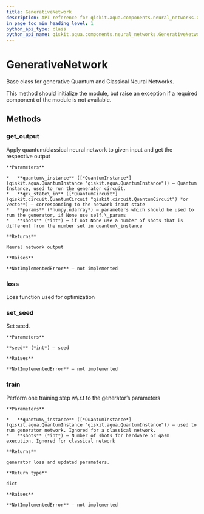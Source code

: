 ```yaml
---
title: GenerativeNetwork
description: API reference for qiskit.aqua.components.neural_networks.GenerativeNetwork
in_page_toc_min_heading_level: 1
python_api_type: class
python_api_name: qiskit.aqua.components.neural_networks.GenerativeNetwork
---
```


# GenerativeNetwork

<Class id="qiskit.aqua.components.neural_networks.GenerativeNetwork" isDedicatedPage={true} github="https://github.com/qiskit-community/qiskit-aqua/tree/stable/0.7/qiskit/aqua/components/neural_networks/generative_network.py" signature="GenerativeNetwork" modifiers="class">
  Base class for generative Quantum and Classical Neural Networks.

  This method should initialize the module, but raise an exception if a required component of the module is not available.

  ## Methods

  <span id="generativenetwork-get-output" />

  ### get\_output

  <Function id="qiskit.aqua.components.neural_networks.GenerativeNetwork.get_output" signature="GenerativeNetwork.get_output(quantum_instance, qc_state_in, params, shots)" modifiers="abstract">
    Apply quantum/classical neural network to given input and get the respective output

    **Parameters**

    *   **quantum\_instance** ([*QuantumInstance*](qiskit.aqua.QuantumInstance "qiskit.aqua.QuantumInstance")) – Quantum Instance, used to run the generator circuit.
    *   **qc\_state\_in** ([*QuantumCircuit*](qiskit.circuit.QuantumCircuit "qiskit.circuit.QuantumCircuit") *or vector*) – corresponding to the network input state
    *   **params** (*numpy.ndarray*) – parameters which should be used to run the generator, if None use self.\_params
    *   **shots** (*int*) – if not None use a number of shots that is different from the number set in quantum\_instance

    **Returns**

    Neural network output

    **Raises**

    **NotImplementedError** – not implemented
  </Function>

  <span id="generativenetwork-loss" />

  ### loss

  <Function id="qiskit.aqua.components.neural_networks.GenerativeNetwork.loss" signature="GenerativeNetwork.loss()" modifiers="abstract">
    Loss function used for optimization
  </Function>

  <span id="generativenetwork-set-seed" />

  ### set\_seed

  <Function id="qiskit.aqua.components.neural_networks.GenerativeNetwork.set_seed" signature="GenerativeNetwork.set_seed(seed)" modifiers="abstract">
    Set seed.

    **Parameters**

    **seed** (*int*) – seed

    **Raises**

    **NotImplementedError** – not implemented
  </Function>

  <span id="generativenetwork-train" />

  ### train

  <Function id="qiskit.aqua.components.neural_networks.GenerativeNetwork.train" signature="GenerativeNetwork.train(quantum_instance=None, shots=None)" modifiers="abstract">
    Perform one training step w\.r.t to the generator’s parameters

    **Parameters**

    *   **quantum\_instance** ([*QuantumInstance*](qiskit.aqua.QuantumInstance "qiskit.aqua.QuantumInstance")) – used to run generator network. Ignored for a classical network.
    *   **shots** (*int*) – Number of shots for hardware or qasm execution. Ignored for classical network

    **Returns**

    generator loss and updated parameters.

    **Return type**

    dict

    **Raises**

    **NotImplementedError** – not implemented
  </Function>
</Class>

